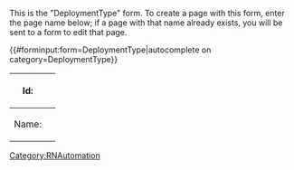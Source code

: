 <noinclude>
This is the "DeploymentType" form.
To create a page with this form, enter the page name below;
if a page with that name already exists, you will be sent to a form to edit that page.


{{#forminput:form=DeploymentType|autocomplete on category=DeploymentType}}

</noinclude><includeonly>
<div id="wikiPreview" style="display: none; padding-bottom: 25px; margin-bottom: 25px; border-bottom: 1px solid #AAAAAA;"></div>
{{{for template|DeploymentType|multiple|displayed fields when minimized=Name}}}
{| class="formtable"
! Id: 
| {{{field|Id|default=uuid}}}
|-
! Name: 
| {{{field|Name}}}
! Image:
|{{{field|Image|input type=text}}}
|}
{{{end template}}}

{{{standard input|summary}}}

{{{standard input|minor edit}}} {{{standard input|watch}}}

{{{standard input|save}}} {{{standard input|preview}}} {{{standard input|changes}}} {{{standard input|cancel}}}
</includeonly>
{{HideExpandAll}}

<noinclude>[[Category:RNAutomation]]</noinclude>